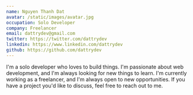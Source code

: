 ```yaml
---
name: Nguyen Thanh Dat
avatar: /static/images/avatar.jpg
occupation: Solo Developer
company: Freelancer
email: dattrydev@gmail.com
twitter: https://twitter.com/dattrydev
linkedin: https://www.linkedin.com/dattrydev
github: https://github.com/dattrydev
---
```


I'm a solo developer who loves to build things. I'm passionate about web development, and I'm always looking for new things to learn. I'm currently working as a freelancer, and I'm always open to new opportunities. If you have a project you'd like to discuss, feel free to reach out to me.